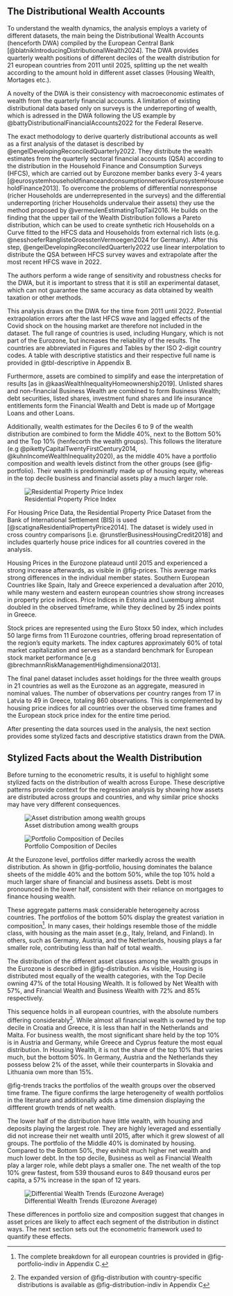 ## The Distributional Wealth Accounts {#sec-data}

To understand the wealth dynamics, the analysis employs a variety of different datasets, the main being the Distributional Wealth Accounts (henceforth DWA) compiled by the European Central Bank [@blatnikIntroducingDistributionalWealth2024]. The DWA provides quarterly wealth positions of different deciles of the wealth distribution for 21 european countries from 2011 until 2025, splitting up the net wealth according to the amount hold in different asset classes (Housing Wealth, Mortages etc.).

A novelty of the DWA is their consistency with macroeconomic estimates of wealth from the quarterly financial accounts. A limitation of existing distributional data based only on surveys is the underreporting of wealth, which is adressed in the DWA following the US example by @battyDistributionalFinancialAccounts2022 for the Federal Reserve.

The exact methodology to derive quarterly distributional accounts as well as a  first analysis of the dataset is described by @engelDevelopingReconciledQuarterly2022. They distribute the wealth estimates from the quarterly sectoral financial accounts (QSA) according to the distribution in the Household Finance and Consumption Surveys (HFCS), which are carried out by Eurozone member banks every 3-4 years [@eurosystemhouseholdfinanceandconsumptionnetworkEurosystemHouseholdFinance2013]. To overcome the problems of differential nonresponse (richer Households are underrepresented in the surveys) and the differential underreporting (richer Households undervalue their assets) they use the method proposed by @vermeulenEstimatingTopTail2016. He builds on the finding that the upper tail of the Wealth Distribution follows a Pareto distribution, which can be used to create synthetic rich Households on a Curve fitted to the HFCS data and Households from external rich lists (e.g. @nesshoeferRanglisteGroesstenVermoegen2024 for Germany). After this step, @engelDevelopingReconciledQuarterly2022 use linear interpolation to distribute the QSA between HFCS survey waves and extrapolate after the most recent HFCS wave in 2022. 

The authors perform a wide range of sensitivity and robustness checks for the DWA, but it is important to stress that it is still an experimental dataset, which can not guarantee the same accuracy as data obtained by wealth taxation or other methods.

This analysis draws on the DWA for the time from 2011 until 2022. Potential extrapolation errors after the last HFCS wave and lagged effects of the Covid shock on the housing market are therefore not included in the dataset. The full range of countries is used, including Hungary, which is not part of the Eurozone, but increases the reliability of the results. The countries are abbreviated in Figures and Tables by ther ISO 2-digit country codes. A table with descriptive statistics and their respective full name is provided in @tbl-descriptive in Appendix B. 

Furthermore, assets are combined to simplify and ease the interpretation of results [as in @kaasWealthInequalityHomeownership2019]. Unlisted shares and non-financial Business Wealth are combined to form Business Wealth; debt securities, listed shares, investment fund shares and life insurance entitlements form the Financial Wealth and Debt is made up of Mortgage Loans and other Loans.

Additionally, wealth estimates for the Deciles 6 to 9 of the wealth distribution are combined to form the Middle 40%, next to the Bottom 50% and the Top 10% (henfecorth the wealth groups). This follows the literature (e.g @pikettyCapitalTwentyFirstCentury2014, @kuhnIncomeWealthInequality2020), as the middle 40% have a portfolio composition and wealth levels distinct from the other groups  (see @fig-portfolio). Their wealth is predominatly made up of housing equity, whereas in the top decile business and financial assets play a much larger role. 



![Residential Property Price Index](../output/desc/house_prices_europe.png){#fig-prices}

For Housing Price Data, the Residential Property Price Dataset from the Bank of International Settlement (BIS) is used [@scatignaResidentialPropertyPrice2014]. The dataset is widely used in cross country comparisons [i.e. @runstlerBusinessHousingCredit2018] and includes quarterly house price indices for all countries covered in the analysis. 

Housing Prices in the Eurozone plateaud until 2015 and experienced a strong increase afterwards, as visible in @fig-prices. This average marks strong differences in the individual member states. Southern European Countries like Spain, Italy and Greece experienced a devaluation after 2010, while many western and eastern european countries show strong increases in property price indices. Price Indices in Estonia and Luxemburg almost doubled in the observed timeframe, while they declined by 25 index points in Greece.

Stock prices are represented using the Euro Stoxx 50 index, which includes 50 large firms from 11 Eurozone countries, offering broad representation of the region’s equity markets. The index captures approximately 60% of total market capitalization and serves as a standard benchmark for European stock market performance [e.g @brechmannRiskManagementHighdimensional2013].

The final panel dataset includes asset holdings for the three wealth groups in 21 countries as well as the Eurozone as an aggregate, measured in nominal values. The number of observations per country ranges from 17 in Latvia to 49 in Greece, totaling 860 observations. This is complemented by housing price indices for all countries over the observed time frames and the European stock price index for the entire time period.

After presenting the data sources used in the analysis, the next section provides some stylized facts and descriptive statistics drawn from the DWA.

## Stylized Facts about the Wealth Distribution {#sec-descriptive}

Before turning to the econometric results, it is useful to highlight some stylized facts on the distribution of wealth across Europe. These descriptive patterns provide context for the regression analysis by showing how assets are distributed across groups and countries, and why similar price shocks may have very different consequences.

::: {layout-ncol=2}
![Asset distribution among wealth groups](../output/desc/asset_distribution_decile.png){#fig-distribution}

![Portfolio Composition of Deciles](../output/desc/portfolio_europe.png){#fig-portfolio}
:::

At the Eurozone level, portfolios differ markedly across the wealth distribution. As shown in @fig-portfolio, housing dominates the balance sheets of the middle 40% and the bottom 50%, while the top 10% hold a much larger share of financial and business assets. Debt is most pronounced in the lower half, consistent with their reliance on mortgages to finance housing wealth.

These aggregate patterns mask considerable heterogeneity across countries. The portfolios of the bottom 50% display the greatest variation in composition[^d1]. In many cases, their holdings resemble those of the middle class, with housing as the main asset (e.g., Italy, Ireland, and Finland). In others, such as Germany, Austria, and the Netherlands, housing plays a far smaller role, contributing less than half of total wealth.

[^d1]: The complete breakdown for all european countries is provided in @fig-portfolio-indiv in Appendix C.

The distribution of the different asset classes among the wealth groups in the Eurozone is described in @fig-distribution. As visible, Housing is distributed most equally of the wealth categories, with the Top Decile owning 47% of the total Housing Wealth. It is followed by Net Wealth with 57%, and Financial Wealth and Business Wealth with 72% and 85% respectively. 

This sequence holds in all european countries, with the absolute numbers differing considerably[^d2]. While almost all financial wealth is owned by the top decile in Croatia and Greece, it is less than half in the Netherlands and Malta. For business wealth, the most significant share held by the top 10% is in Austria and Germany, while Greece and Cyprus feature the most equal distribution. In Housing Wealth, it is not the share of the top 10% that varies much, but the bottom 50%. In Germany, Austria and the Netherlands they possess below 2% of the asset, while their counterparts in Slovakia and Lithuania own more than 15%.

[^d2]: The expanded version of @fig-distribution with country-specific distributions is available as @fig-distribution-indiv in Appendix C


@fig-trends tracks the portfolios of the wealth groups over the observed time frame. The figure confirms the large heterogeneity of wealth portfolios in the literature and additionally adds a time dimension displaying the diffferent growth trends of net wealth.

The lower half of the distribution have little wealth, with housing and deposits playing the largest role. They are highly leveraged and essentially did not increase their net wealth until 2015, after which it grew slowest of all groups. The portfolio of the Middle 40% is dominated by housing. Compared to the Bottom 50%, they exhibit much higher net wealth and much lower debt. In the top decile, Business as well as Financial Wealth play a larger role, while debt plays a smaller one. The net wealth of the top 10% grew fastest, from 539 thousand euros to 849 thousand euros per capita, a 57% increase in the span of 12 years.


![Differential Wealth Trends (Eurozone Average)](../output/desc/asset_distribution_over_time.png){#fig-trends}



These differences in portfolio size and composition suggest that changes in asset prices are likely to affect each segment of the distribution in distinct ways. The next section sets out the econometric framework used to quantify these effects.





